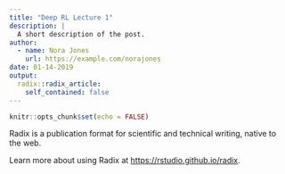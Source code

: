 ```yaml
---
title: "Deep RL Lecture 1"
description: |
  A short description of the post.
author:
  - name: Nora Jones
    url: https://example.com/norajones
date: 01-14-2019
output:
  radix::radix_article:
    self_contained: false
---
```


```r
knitr::opts_chunk$set(echo = FALSE)
```

Radix is a publication format for scientific and technical writing, native to the web.

Learn more about using Radix at <https://rstudio.github.io/radix>.

